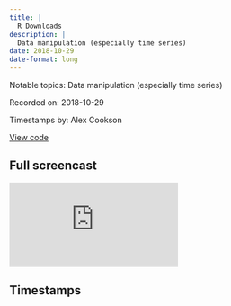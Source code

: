 ```yaml
---
title: |
  R Downloads
description: |
  Data manipulation (especially time series)
date: 2018-10-29
date-format: long
---
```


Notable topics: Data manipulation (especially time series)

Recorded on: 2018-10-29

Timestamps by: Alex Cookson

[View code](https://github.com/dgrtwo/data-screencasts/blob/master/r-downloads.Rmd)

## Full screencast

<iframe class="video" src="https://www.youtube.com/embed/nms9F-XubJU" title="YouTube video player" frameborder="0" allow="accelerometer; autoplay; clipboard-write; encrypted-media; gyroscope; picture-in-picture" allowfullscreen></iframe>

## Timestamps

<script id="timestamps" type="application-json">[{"timestamp_with_hours":"0:5:20","description":"Using geom_line function to visualize changes over time","functions":"geom_line","timestamp_sec":320},{"timestamp_with_hours":"0:7:35","description":"Starting to decompose time series data into day-of-week trend and overall trend (lots of lubridate package functions)","packages":"lubridate","timestamp_sec":455},{"timestamp_with_hours":"0:9:50","description":"Using floor_date function from lubridate package to round dates down to the week level","timestamp_sec":590},{"timestamp_with_hours":"0:10:05","description":"Using min function to drop incomplete/partial week at the start of the dataset","timestamp_sec":605},{"timestamp_with_hours":"0:12:20","description":"Using countrycode function from countrycode package to replace two-letter country codes with full names (e.g., \"CA\" becomes \"Canada\")","functions":"countrycode","packages":"countrycode","timestamp_sec":740},{"timestamp_with_hours":"0:17:20","description":"Using fct_lump function to get top N categories within a categorical variable and classify the rest as \"Other\"","functions":"fct_lump","timestamp_sec":1040},{"timestamp_with_hours":"0:20:30","description":"Using hour function from lubridate package to pull out integer hour value from a datetime variable","functions":"hour","packages":"lubridate","timestamp_sec":1230},{"timestamp_with_hours":"0:22:20","description":"Using facet_wrap function to graph small multiples of downloads by country, then changing scales argument to allow different scales on y-axis","functions":"facet_wrap","timestamp_sec":1340},{"timestamp_with_hours":"0:31:00","description":"Starting analysis of downloads by IP address","timestamp_sec":1860},{"timestamp_with_hours":"0:35:20","description":"Using as.POSIXlt to combine separate date and time variables to get a single datetime variable","functions":"as.POSIXlt","timestamp_sec":2120},{"timestamp_with_hours":"0:36:35","description":"Using lag function to calculate time between downloads (time between events) per IP address (comparable to SQL window function)","functions":"lag","timestamp_sec":2195},{"timestamp_with_hours":"0:38:05","description":"Using as.numeric function to convert variable from a time interval object to a numeric variable (number in seconds)","functions":"as.numeric","timestamp_sec":2285},{"timestamp_with_hours":"0:38:40","description":"Explanation of a bimodal log-normal distribution","timestamp_sec":2320},{"timestamp_with_hours":"0:39:05","description":"Handy trick for setting easy-to-interpret intervals for time data on scale_x_log10 function's breaks argument","functions":"scale_x_log10","timestamp_sec":2345},{"timestamp_with_hours":"0:47:40","description":"Starting to explore package downloads","timestamp_sec":2860},{"timestamp_with_hours":"0:52:15","description":"Adding 1 to the numerator and denominator when calculating a ratio to get around dividing by zero","timestamp_sec":3135},{"timestamp_with_hours":"0:57:55","description":"Showing how to look at package download data over time using cran_downloads function from the cranlogs package","functions":"cran_downloads","packages":"cranlogs","timestamp_sec":3475}]</script>
